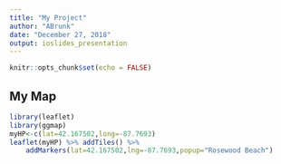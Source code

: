 ---
title: "My Project"
author: "ABrunk"
date: "December 27, 2018"
output: ioslides_presentation
---

```{r setup, include=FALSE}
knitr::opts_chunk$set(echo = FALSE)
```

## My Map

```{r cars, echo = FALSE, warning=FALSE,message=FALSE}
library(leaflet)
library(ggmap)
myHP<-c(lat=42.167502,long=-87.7693)
leaflet(myHP) %>% addTiles() %>%
    addMarkers(lat=42.167502,lng=-87.7693,popup="Rosewood Beach")
```

